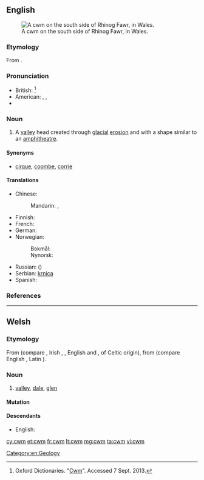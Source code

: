 ==English==
{{was wotd|2010|July|23}}
{{wikipedia}}
[[File:Cwm on the south side of Rhinog Fawr - geograph.org.uk - 42111.jpg|thumb|A cwm on the south side of Rhinog Fawr, in Wales.]]

===Etymology===
From {{etyl|cy|en}} {{term|cwm||[[valley]]|lang=cy}}.

===Pronunciation===
* British: {{IPA|/kʊm/}}<ref>Oxford Dictionaries. "[http://oxforddictionaries.com/definition/english/cwm Cwm]". Accessed 7 Sept. 2013.</ref>
* American: {{enPR|ko͞om}}, {{IPA|/kuːm/}}, {{X-SAMPA|/ku:m/}}
* {{rhymes|uːm}}

===Noun===
{{en-noun}}

# A [[valley]] head created through [[glacial]] [[erosion]] and with a shape similar to an [[amphitheatre]].

====Synonyms====
* {{sense|valley}} [[cirque]], [[coombe]], [[corrie]]

====Translations====
{{trans-top|valley head created through glacial erosion}}
* Chinese:
*: Mandarin: {{t|cmn|山側凹地|sc=Hani}}, {{t|cmn|山侧凹地|tr=shāncè āodì|sc=Hani}}
* Finnish: {{t+|fi|onsilo}}
* French: {{t+|fr|cirque}}
* German: {{t+|de|Kar|n}}
* Norwegian:
*: Bokmål: {{t+|no|botn|m}}
*: Nynorsk: {{t|nn|botn|m}}
{{trans-mid}}
* Russian: ({{t+|ru|ледниковый}}) {{t+|ru|цирк|m}}
* Serbian: [[krnica]] {{f}}
* Spanish: {{t|es|circo}}
{{trans-bottom}}

===References===
<references/>

[[Category:en:Geology]]

----

==Welsh==

===Etymology===
From {{etyl|cel-pro|cy}} {{term/t|cel-pro|*kumbā}} (compare {{etyl|br|-}} {{term|komm||trough|lang=br}}, Irish {{term|com|lang=ga}}, {{term|coim||chest cavity|lang=ga}}, English {{term|coombe|lang=en}} and {{etyl|fr|-}} {{term|combe|lang=fr}}, of Celtic origin), from {{etyl|ine-pro|cy}} {{term/t|ine-pro|*kumb-}} (compare English {{term|hump|lang=en}}, Latin {{term|incumbere||to lie down|lang=la}}).

===Noun===
{{head|cy|noun|g=m|plural|cymau|or|cymoedd}}

# [[valley]], [[dale]], [[glen]]

====Mutation====
{{cy-mut-c|wm}}

====Descendants====
* English: {{l|en|cwm}}

[[cy:cwm]]
[[et:cwm]]
[[fr:cwm]]
[[lt:cwm]]
[[mg:cwm]]
[[ta:cwm]]
[[vi:cwm]]